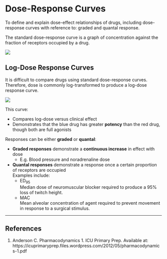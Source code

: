# Dose-Response Curves

:::dual
To define and explain dose-effect relationships of drugs, including dose-response curves with reference to: graded and quantal response.
:::

The standard dose-response curve is a graph of concentration against the fraction of receptors occupied by a drug. 

<img src="/resources/dose-response.svg">


## Log-Dose Response Curves

It is difficult to compare drugs using standard dose-response curves. Therefore, dose is commonly log-transformed to produce a log-dose response curve.

<img src="/resources/fatex.svg">

This curve:

* Compares log-dose versus clinical effect
* Demonstrates that the blue drug has greater **potency** than the red drug, though both are full agonists

Responses can be either **graded** or **quantal**:

* **Graded responses** demonstrate a **continuous increase** in effect with dose
  * E.g. Blood pressure and noradrenaline dose
* **Quantal responses** demonstrate a response once a certain proportion of receptors are occupied\
Examples include:\
  * ED~95~\
  Median dose of neuromuscular blocker required to produce a 95% loss of twitch height.
  * MAC\
  Mean alveolar concentration of agent required to prevent movement in response to a surgical stimulus.

---

## References

1. Anderson C. Pharmacodynamics 1. ICU Primary Prep. Available at: https://icuprimaryprep.files.wordpress.com/2012/05/pharmacodynamics-1.pdf
